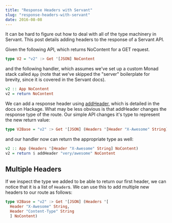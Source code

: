 ```yaml
---
title: "Response Headers with Servant"
slug: "response-headers-with-servant"
date: 2016-08-08
---
```


It can be hard to figure out how to deal with all of the
type machinery in Servant. This post details adding headers
to the response of a Servant API.

Given the following API, which returns NoContent for a GET
request.

```haskell
type V2 = "v2" :> Get '[JSON] NoContent
```

and the following handler, which assumes we've set up a
custom Monad stack called `App` (note that we've skipped the
"server" boilerplate for brevity, since it is covered in the
Servant docs).

```haskell
v2 :: App NoContent
v2 = return NoContent
```

We can add a response header using [addHeader][addheader],
which is detailed in the docs on Hackage. What may be less
obvious is that addHeader changes the response type of the
route. Our simple API changes it's type to represent the new
return value:

```haskell
type V2Base = "v2" :> Get '[JSON] (Headers '[Header "X-Awesome" String] NoContent)
```

and our handler now can return the appropriate type as well:

```haskell
v2 :: App (Headers '[Header "X-Awesome" String] NoContent)
v2 = return $ addHeader "very/awesome" NoContent
```

## Multiple Headers

If we inspect the type we added to be able to return our
first header, we can notice that it is a list of `Header`s.
We can use this to add multiple new headers to our route as
follows:

```haskell
type V2Base = "v2" :> Get '[JSON] (Headers '[
  Header "X-Awesome" String,
  Header "Content-Type" String
  ] NoContent)
```

[addheader]:
  http://hackage.haskell.org/package/servant-0.8/docs/Servant-API-ResponseHeaders.html#v:addHeader
